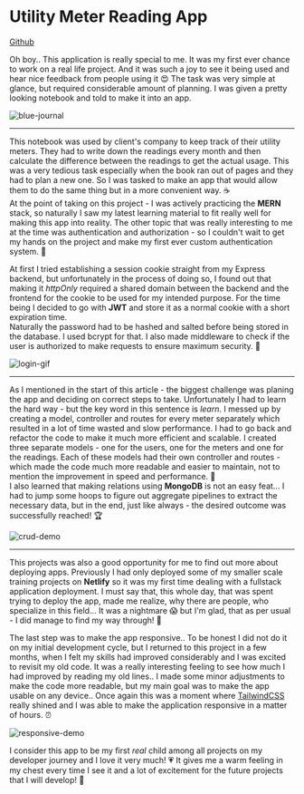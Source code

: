 
# Utility Meter Reading App

[<span className="inline-flex items-center mr-2"><Github /> Github</span>](https://github.com/fotyG/tipo-meter-readings-app)

Oh boy.. This application is really special to me. It was my first ever chance to work on a real life project. And it was such a joy to see it being used and hear nice feedback from people using it 😍 The task was very simple at glance, but required considerable amount of planning. I was given a pretty looking notebook and told to make it into an app.

![blue-journal](/images/blog/utility-meters/meter-journal.jpeg)

---

This notebook was used by client's company to keep track of their utility meters. They had to write down the readings every month and then calculate the difference between the readings to get the actual usage. This was a very tedious task especially when the book ran out of pages and they had to plan a new one. So I was tasked to make an app that would allow them to do the same thing but in a more convenient way. ☕  
At the point of taking on this project - I was actively practicing the **MERN** stack, so naturally I saw my latest learning material to fit really well for making this app into reality. The other topic that was really interesting to me at the time was authentication and authorization - so I couldn't wait to get my hands on the project and make my first ever custom authentication system. 🔑

At first I tried establishing a session cookie straight from my Express backend, but unfortunately in the process of doing so, I found out that making it _httpOnly_ required a shared domain between the backend and the frontend for the cookie to be used for my intended purpose. For the time being I decided to go with **JWT** and store it as a normal cookie with a short expiration time.  
Naturally the password had to be hashed and salted before being stored in the database. I used bcrypt for that. I also made middleware to check if the user is authorized to make requests to ensure maximum security. 🚨

![login-gif](/images/blog/utility-meters/login.gif)

---

As I mentioned in the start of this article - the biggest challenge was planing the app and deciding on correct steps to take. Unfortunately I had to learn the hard way - but the key word in this sentence is _learn_. I messed up by creating a model, controller and routes for every meter separately which resulted in a lot of time wasted and slow performance. I had to go back and refactor the code to make it much more efficient and scalable. I created three separate models - one for the users, one for the meters and one for the readings. Each of these models had their own controller and routes - which made the code much more readable and easier to maintain, not to mention the improvement in speed and performance. 🚀  
I also learned that making relations using **MongoDB** is not an easy feat... I had to jump some hoops to figure out aggregate pipelines to extract the necessary data, but in the end, just like always - the desired outcome was successfully reached! 🏆

![crud-demo](/images/blog/utility-meters/demo1.gif)

---

This projects was also a good opportunity for me to find out more about deploying apps. Previously I had only deployed some of my smaller scale training projects on **Netlify** so it was my first time dealing with a fullstack application deployment. I must say that, this whole day, that was spent trying to deploy the app, made me realize, why there are people, who specialize in this field... It was a nightmare 😱 but I'm glad, that as per usual - I did manage to find my way through! 🧭

The last step was to make the app responsive.. To be honest I did not do it on my initial development cycle, but I returned to this project in a few months, when I felt my skills had improved considerably and I was excited to revisit my old code. It was a really interesting feeling to see how much I had improved by reading my old lines.. I made some minor adjustments to make the code more readable, but my main goal was to make the app usable on any device.. Once again this was a moment where [TailwindCSS](https://tailwindcss.com/) really shined and I was able to make the application responsive in a matter of hours. ⏰

![responsive-demo](/images/blog/utility-meters/demo2.gif)

I consider this app to be my first _real_ child among all projects on my developer journey and I love it very much! 💗 It gives me a warm feeling in my chest every time I see it and a lot of excitement for the future projects that I will develop! 🔮
